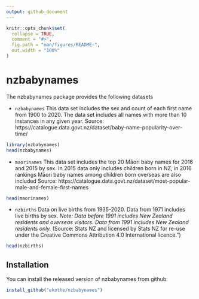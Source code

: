 ```yaml
---
output: github_document
---
```


<!-- README.md is generated from README.Rmd. Please edit that file -->

```r
knitr::opts_chunk$set(
  collapse = TRUE,
  comment = "#>",
  fig.path = "man/figures/README-",
  out.width = "100%"
)
```
# nzbabynames

The nzbabynames package provides the following datasets

- `nzbabynames` This data set includes the sex and count of each first name from 1900 to 2020. The data set includes all names with more than 10 instances in any given year. Source: https://catalogue.data.govt.nz/dataset/baby-name-popularity-over-time/

```r
library(nzbabynames)
head(nzbabynames)
```

- `maorinames` This data set includes the  top 20 Māori baby names for 2016 and 2015 by sex. In 2015 data only includes children born in NZ, in 2016 rankings Māori baby names among children born overseas are also included Source: https://catalogue.data.govt.nz/dataset/most-popular-male-and-female-first-names

```r
head(maorinames)
```

- `nzbirths` Data on live births from 1935-2020. Data from 1971 includes live births by sex. *Note: Data before 1991 includes New Zealand residents and overseas visitors. Data from 1991 includes New Zealand residents only.* (Source: Stats NZ and licensed by Stats NZ for re-use under the Creative Commons Attribution 4.0 International licence.")

```r
head(nzbirths)
```

## Installation

You can install the released version of nzbabynames from github:

```r
install_github("ekothe/nzbabynames")
```

